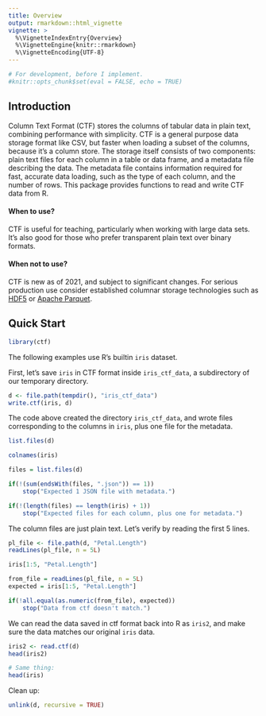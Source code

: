```yaml
---
title: Overview
output: rmarkdown::html_vignette
vignette: >
  %\VignetteIndexEntry{Overview}
  %\VignetteEngine{knitr::rmarkdown}
  %\VignetteEncoding{UTF-8}
---
```


```r
# For development, before I implement.
#knitr::opts_chunk$set(eval = FALSE, echo = TRUE)
```

## Introduction

Column Text Format (CTF) stores the columns of tabular data in plain text, combining performance with simplicity.
CTF is a general purpose data storage format like CSV, but faster when loading a subset of the columns, because it's a column store.
The storage itself consists of two components: plain text files for each column in a table or data frame, and a metadata file describing the data.
The metadata file contains information required for fast, accurate data loading, such as the type of each column, and the number of rows.
This package provides functions to read and write CTF data from R.

#### When to use?

CTF is useful for teaching, particularly when working with large data sets.
It's also good for those who prefer transparent plain text over binary formats.

#### When not to use?

CTF is new as of 2021, and subject to significant changes.
For serious production use consider established columnar storage technologies such as [HDF5](https://www.hdfgroup.org/) or [Apache Parquet](https://parquet.apache.org/).


## Quick Start

```R
library(ctf)
```

The following examples use R's builtin `iris` dataset.

First, let's save `iris` in CTF format inside `iris_ctf_data`, a subdirectory of our temporary directory.

```R
d <- file.path(tempdir(), "iris_ctf_data")
write.ctf(iris, d)
```

The code above created the directory `iris_ctf_data`, and wrote files corresponding to the columns in `iris`, plus one file for the metadata.

```R
list.files(d)

colnames(iris)
```

```R
files = list.files(d)

if(!(sum(endsWith(files, ".json")) == 1))
    stop("Expected 1 JSON file with metadata.")

if(!(length(files) == length(iris) + 1))
    stop("Expected files for each column, plus one for metadata.")
```

The column files are just plain text.
Let's verify by reading the first 5 lines.

```R
pl_file <- file.path(d, "Petal.Length")
readLines(pl_file, n = 5L)

iris[1:5, "Petal.Length"]
```

```R
from_file = readLines(pl_file, n = 5L)
expected = iris[1:5, "Petal.Length"]

if(!all.equal(as.numeric(from_file), expected))
    stop("Data from ctf doesn't match.")
```

We can read the data saved in ctf format back into R as `iris2`, and make sure the data matches our original `iris` data.

```R
iris2 <- read.ctf(d)
head(iris2)

# Same thing:
head(iris)
```

Clean up:

```R
unlink(d, recursive = TRUE)
```

